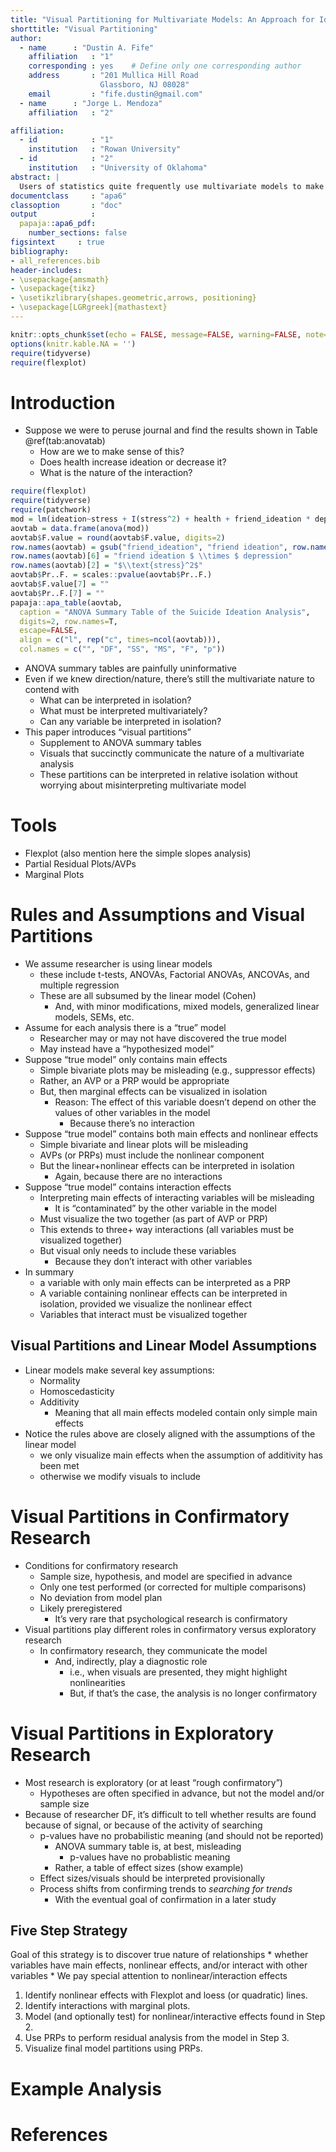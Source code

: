 ```yaml
---
title: "Visual Partitioning for Multivariate Models: An Approach for Identifying and Visualizing Complex Multivariate Datasets"
shorttitle: "Visual Partitioning"
author: 
  - name      : "Dustin A. Fife"
    affiliation   : "1"
    corresponding : yes    # Define only one corresponding author
    address       : "201 Mullica Hill Road
                    Glassboro, NJ 08028"
    email         : "fife.dustin@gmail.com"
  - name      : "Jorge L. Mendoza"
    affiliation   : "2"

affiliation:
  - id            : "1"
    institution   : "Rowan University"
  - id            : "2"
    institution   : "University of Oklahoma"    
abstract: |
  Users of statistics quite frequently use multivariate models to make conditional inferences (e.g., stress affects depression, after controlling for gender). These inferences are often done without adequately considering (or understanding) the assumptions one makes when claiming these inferences. Of particular concern is when there are unmodeled nonlinear and/or interaction effects. With such unmodeled multiplicative effects, inferences based on a main effects model are not merited. On the other hand, when these effects are properly modeled, complex multivariate analyses can be "partitioned" into distinct components to ease interpretation. In this paper, we highlight when conditional inferences are contaminated by other features of the model and identify the conditions under which effects can be partitioned. We also reveal a strategy for partitioning multivariate effects into uncontaminated blocks using visualizations. This approach simplifies multivariate analyses immensely, without oversimplifying the analysis.
documentclass     : "apa6"
classoption       : "doc"
output            : 
  papaja::apa6_pdf:
    number_sections: false
figsintext     : true
bibliography: 
- all_references.bib
header-includes:
- \usepackage{amsmath}
- \usepackage{tikz}
- \usetikzlibrary{shapes.geometric,arrows, positioning}
- \usepackage[LGRgreek]{mathastext}
---
```


```r
knitr::opts_chunk$set(echo = FALSE, message=FALSE, warning=FALSE, note=FALSE, cache=TRUE)
options(knitr.kable.NA = '')
require(tidyverse)
require(flexplot)
```

# Introduction

* Suppose we were to peruse journal and find the results shown in Table \@ref(tab:anovatab)
  * How are we to make sense of this?
  * Does health increase ideation or decrease it?
  * What is the nature of the interaction?
  
```r
require(flexplot)
require(tidyverse)
require(patchwork)
mod = lm(ideation~stress + I(stress^2) + health + friend_ideation * depression, data=ideation)
aovtab = data.frame(anova(mod))
aovtab$F.value = round(aovtab$F.value, digits=2)
row.names(aovtab) = gsub("friend_ideation", "friend ideation", row.names(aovtab))
row.names(aovtab)[6] = "friend ideation $ \\times $ depression"
row.names(aovtab)[2] = "$\\text{stress}^2$"
aovtab$Pr..F. = scales::pvalue(aovtab$Pr..F.)
aovtab$F.value[7] = ""
aovtab$Pr..F.[7] = ""
papaja::apa_table(aovtab, 
  caption = "ANOVA Summary Table of the Suicide Ideation Analysis", 
  digits=2, row.names=T, 
  escape=FALSE,
  align = c("l", rep("c", times=ncol(aovtab))),
  col.names = c("", "DF", "SS", "MS", "F", "p"))
```

* ANOVA summary tables are painfully uninformative
* Even if we knew direction/nature, there's still the multivariate nature to contend with
  * What can be interpreted in isolation? 
  * What must be interpreted multivariately?
  * Can any variable be interpreted in isolation?
* This paper introduces "visual partitions"
  * Supplement to ANOVA summary tables
  * Visuals that succinctly communicate the nature of a multivariate analysis
  * These partitions can be interpreted in relative isolation without worrying about misinterpreting multivariate model

# Tools

* Flexplot (also mention here the simple slopes analysis)
* Partial Residual Plots/AVPs
* Marginal Plots

# Rules and Assumptions and Visual Partitions

* We assume researcher is using linear models
  * these include t-tests, ANOVAs, Factorial ANOVAs, ANCOVAs, and multiple regression
  * These are all subsumed by the linear model (Cohen)
    * And, with minor modifications, mixed models, generalized linear models, SEMs, etc. 
* Assume for each analysis there is a "true" model
  * Researcher may or may not have discovered the true model
  * May instead have a "hypothesized model"
* Suppose "true model" only contains main effects
  * Simple bivariate plots may be misleading (e.g., suppressor effects)
  * Rather, an AVP or a PRP would be appropriate
  * But, then marginal effects can be visualized in isolation
    * Reason: The effect of this variable doesn't depend on other the values of other variables in the model
      * Because there's no interaction
* Suppose "true model" contains both main effects and nonlinear effects
  * Simple bivariate and linear plots will be misleading
  * AVPs (or PRPs) must include the nonlinear component
  * But the linear+nonlinear effects can be interpreted in isolation
    * Again, because there are no interactions
* Suppose "true model" contains interaction effects
  * Interpreting main effects of interacting variables will be misleading
    * It is "contaminated" by the other variable in the model
  * Must visualize the two together (as part of AVP or PRP)
  * This extends to three+ way interactions (all variables must be visualized together)
  * But visual only needs to include these variables
    * Because they don't interact with other variables
* In summary
  * a variable with only main effects can be interpreted as a PRP
  * A variable containing nonlinear effects can be interpreted in isolation, provided we visualize the nonlinear effect
  * Variables that interact must be visualized together
  
## Visual Partitions and Linear Model Assumptions

* Linear models make several key assumptions:
  * Normality
  * Homoscedasticity
  * Additivity
    * Meaning that all main effects modeled contain only simple main effects
* Notice the rules above are closely aligned with the assumptions of the linear model 
  * we only visualize main effects when the assumption of additivity has been met
  * otherwise we modify visuals to include 
  
# Visual Partitions in Confirmatory Research

* Conditions for confirmatory research
  * Sample size, hypothesis, and model are specified in advance
  * Only one test performed (or corrected for multiple comparisons)
  * No deviation from model plan
  * Likely preregistered
    * It's very rare that psychological research is confirmatory
* Visual partitions play different roles in confirmatory versus exploratory research
  * In confirmatory research, they communicate the model
    * And, indirectly, play a diagnostic role
      * i.e., when visuals are presented, they might highlight nonlinearities
      * But, if that's the case, the analysis is no longer confirmatory

# Visual Partitions in Exploratory Research

* Most research is exploratory (or at least "rough confirmatory")
  * Hypotheses are often specified in advance, but not the model and/or sample size
* Because of researcher DF, it's difficult to tell whether results are found because of signal, or because of the activity of searching
  * p-values have no probabilistic meaning (and should not be reported)
    * ANOVA summary table is, at best, misleading
      * p-values have no probablistic meaning
    * Rather, a table of effect sizes (show example)
  * Effect sizes/visuals should be interpreted provisionally
  * Process shifts from confirming trends to *searching for trends*
    * With the eventual goal of confirmation in a later study


## Five Step Strategy

Goal of this strategy is to discover true nature of relationships
  * whether variables have main effects, nonlinear effects, and/or interact with other variables
  * We pay special attention to nonlinear/interaction effects

1. Identify nonlinear effects with Flexplot and loess (or quadratic) lines. 
2. Identify interactions with marginal plots. 
3. Model (and optionally test) for nonlinear/interactive effects found in Step 2.
4. Use PRPs to perform residual analysis from the model in Step 3.
5. Visualize final model partitions using PRPs. 

# Example Analysis
  
  



\pagebreak

# References